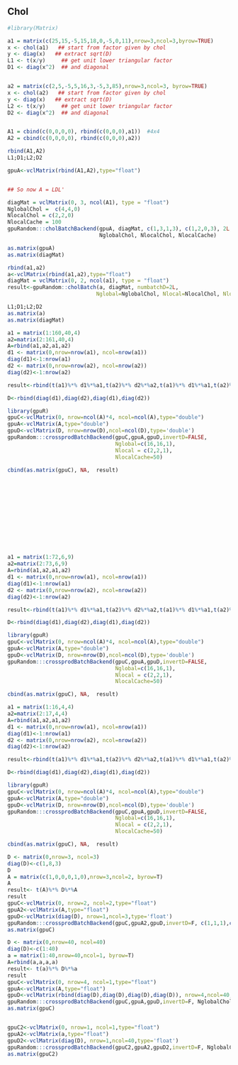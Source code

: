 <!--
%\VignetteEngine{knitr::knitr}
%\VignetteIndexEntry{cholBatch}
-->


## Chol
```r
#library(Matrix)

```


```r
a1 = matrix(c(25,15,-5,15,18,0,-5,0,11),nrow=3,ncol=3,byrow=TRUE)
x <- chol(a1)   ## start from factor given by chol
y <- diag(x)   ## extract sqrt(D)
L1 <- t(x/y)     ## get unit lower triangular factor
D1 <- diag(x^2)  ## and diagonal


a2 = matrix(c(2,5,-5,5,16,3,-5,3,85),nrow=3,ncol=3, byrow=TRUE)
x <- chol(a2)   ## start from factor given by chol
y <- diag(x)   ## extract sqrt(D)
L2 <- t(x/y)     ## get unit lower triangular factor
D2 <- diag(x^2)  ## and diagonal


A1 = cbind(c(0,0,0,0), rbind(c(0,0,0),a1))  #4x4
A2 = cbind(c(0,0,0,0), rbind(c(0,0,0),a2))

rbind(A1,A2)
L1;D1;L2;D2

gpuA<-vclMatrix(rbind(A1,A2),type="float")


## So now A = LDL'
```

```r
diagMat = vclMatrix(0, 3, ncol(A1), type = "float")
NglobalChol =  c(4,4,0)
NlocalChol = c(2,2,0)
NlocalCache = 100
gpuRandom:::cholBatchBackend(gpuA, diagMat, c(1,3,1,3), c(1,2,0,3), 2L,
                             NglobalChol, NlocalChol, NlocalCache)

as.matrix(gpuA)
as.matrix(diagMat)
```


```r
rbind(a1,a2)
a<-vclMatrix(rbind(a1,a2),type="float")
diagMat = vclMatrix(0, 2, ncol(a1), type = "float")
result<-gpuRandom::cholBatch(a, diagMat, numbatchD=2L,
                            Nglobal=NglobalChol, Nlocal=NlocalChol, NlocalCache=NlocalCache)

L1;D1;L2;D2
as.matrix(a)
as.matrix(diagMat)
```



```r
a1 = matrix(1:160,40,4)
a2=matrix(2:161,40,4)
A=rbind(a1,a2,a1,a2)
d1 <- matrix(0,nrow=nrow(a1), ncol=nrow(a1))
diag(d1)<-1:nrow(a1)
d2 <- matrix(0,nrow=nrow(a2), ncol=nrow(a2))
diag(d2)<-1:nrow(a2)

result<-rbind(t(a1)%*% d1%*%a1,t(a2)%*% d2%*%a2,t(a1)%*% d1%*%a1,t(a2)%*% d2%*%a2)

D<-rbind(diag(d1),diag(d2),diag(d1),diag(d2))

library(gpuR)
gpuC<-vclMatrix(0, nrow=ncol(A)*4, ncol=ncol(A),type="double")
gpuA<-vclMatrix(A,type="double")
gpuD<-vclMatrix(D, nrow=nrow(D),ncol=ncol(D),type='double')
gpuRandom:::crossprodBatchBackend(gpuC,gpuA,gpuD,invertD=FALSE,
                                  Nglobal=c(16,16,1), 
                                  Nlocal = c(2,2,1), 
                                  NlocalCache=50)

cbind(as.matrix(gpuC), NA,  result)













a1 = matrix(1:72,6,9)
a2=matrix(2:73,6,9)
A=rbind(a1,a2,a1,a2)
d1 <- matrix(0,nrow=nrow(a1), ncol=nrow(a1))
diag(d1)<-1:nrow(a1)
d2 <- matrix(0,nrow=nrow(a2), ncol=nrow(a2))
diag(d2)<-1:nrow(a2)

result<-rbind(t(a1)%*% d1%*%a1,t(a2)%*% d2%*%a2,t(a1)%*% d1%*%a1,t(a2)%*% d2%*%a2)

D<-rbind(diag(d1),diag(d2),diag(d1),diag(d2))

library(gpuR)
gpuC<-vclMatrix(0, nrow=ncol(A)*4, ncol=ncol(A),type="double")
gpuA<-vclMatrix(A,type="double")
gpuD<-vclMatrix(D, nrow=nrow(D),ncol=ncol(D),type='double')
gpuRandom:::crossprodBatchBackend(gpuC,gpuA,gpuD,invertD=FALSE,
                                  Nglobal=c(16,16,1), 
                                  Nlocal = c(2,2,1), 
                                  NlocalCache=50)

cbind(as.matrix(gpuC), NA,  result)
```

```r
a1 = matrix(1:16,4,4)
a2=matrix(2:17,4,4)
A=rbind(a1,a2,a1,a2)
d1 <- matrix(0,nrow=nrow(a1), ncol=nrow(a1))
diag(d1)<-1:nrow(a1)
d2 <- matrix(0,nrow=nrow(a2), ncol=nrow(a2))
diag(d2)<-1:nrow(a2)

result<-rbind(t(a1)%*% d1%*%a1,t(a2)%*% d2%*%a2,t(a1)%*% d1%*%a1,t(a2)%*% d2%*%a2)

D<-rbind(diag(d1),diag(d2),diag(d1),diag(d2))

library(gpuR)
gpuC<-vclMatrix(0, nrow=ncol(A)*4, ncol=ncol(A),type="double")
gpuA<-vclMatrix(A,type="double")
gpuD<-vclMatrix(D, nrow=nrow(D),ncol=ncol(D),type='double')
gpuRandom:::crossprodBatchBackend(gpuC,gpuA,gpuD,invertD=FALSE,
                                  Nglobal=c(16,16,1), 
                                  Nlocal = c(2,2,1), 
                                  NlocalCache=50)

cbind(as.matrix(gpuC), NA,  result)
```


```r
D <- matrix(0,nrow=3, ncol=3)
diag(D)<-c(1,8,3)
D
A = matrix(c(1,0,0,0,1,0),nrow=3,ncol=2, byrow=T)
A
result<- t(A)%*% D%*%A
result
gpuC<-vclMatrix(0, nrow=2, ncol=2,type="float")
gpuA2<-vclMatrix(A,type="float")
gpuD<-vclMatrix(diag(D), nrow=1,ncol=3,type='float')
gpuRandom:::crossprodBatchBackend(gpuC,gpuA2,gpuD,invertD=F, c(1,1,1),c(1,1,1), 1000)
as.matrix(gpuC)
```


```r
D <- matrix(0,nrow=40, ncol=40)
diag(D)<-c(1:40)
a = matrix(1:40,nrow=40,ncol=1, byrow=T)
A=rbind(a,a,a,a)
result<- t(a)%*% D%*%a
result
gpuC<-vclMatrix(0, nrow=4, ncol=1,type="float")
gpuA<-vclMatrix(A,type="float")
gpuD<-vclMatrix(rbind(diag(D),diag(D),diag(D),diag(D)), nrow=4,ncol=40,type='float')
gpuRandom:::crossprodBatchBackend(gpuC,gpuA,gpuD,invertD=F, NglobalChol,NlocalChol, NlocalCache)
as.matrix(gpuC)


gpuC2<-vclMatrix(0, nrow=1, ncol=1,type="float")
gpuA2<-vclMatrix(a,type="float")
gpuD2<-vclMatrix(diag(D), nrow=1,ncol=40,type='float')
gpuRandom:::crossprodBatchBackend(gpuC2,gpuA2,gpuD2,invertD=F, NglobalChol,NlocalChol, NlocalCache)
as.matrix(gpuC2)




```






